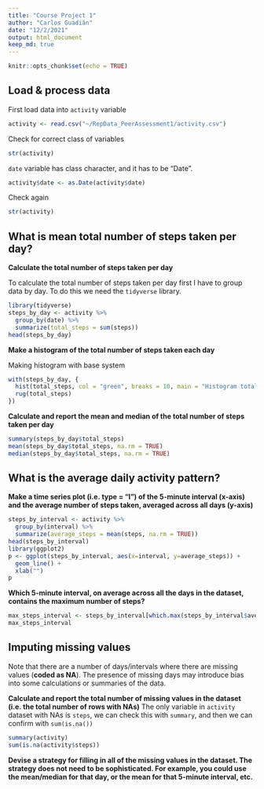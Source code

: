 ```yaml
---
title: "Course Project 1"
author: "Carlos Guadián"
date: "12/2/2021"
output: html_document
keep_md: true
---
```


```r
knitr::opts_chunk$set(echo = TRUE)
```

## Load & process data
First load data into `activity` variable
```r
activity <- read.csv("~/RepData_PeerAssessment1/activity.csv")
```

Check for correct class of variables
```r
str(activity)
```

`date` variable has class character, and it has to be "Date".
```r
activity$date <- as.Date(activity$date)
```

Check again
```r
str(activity)
```

## What is mean total number of steps taken per day?
**Calculate the total number of steps taken per day**

To calculate the total number of steps taken per day first I have to group data by day. To do this we need the `tidyverse` library.
```r
library(tidyverse)
steps_by_day <- activity %>%
  group_by(date) %>%
  summarize(total_steps = sum(steps))
head(steps_by_day)
```

**Make a histogram of the total number of steps taken each day**

Making histogram with base system
```r
with(steps_by_day, {
  hist(total_steps, col = "green", breaks = 10, main = "Histogram total steps by day", xlab = "Total steps")
  rug(total_steps)
})
```

**Calculate and report the mean and median of the total number of steps taken per day**
```r
summary(steps_by_day$total_steps)
mean(steps_by_day$total_steps, na.rm = TRUE)
median(steps_by_day$total_steps, na.rm = TRUE)
```

## What is the average daily activity pattern?
**Make a time series plot (i.e. \color{red}{\verb|type = "l"|}type = "l") of the 5-minute interval (x-axis) and the average number of steps taken, averaged across all days (y-axis)**
```r
steps_by_interval <- activity %>%
  group_by(interval) %>%
  summarize(average_steps = mean(steps, na.rm = TRUE))
head(steps_by_interval)
library(ggplot2)
p <- ggplot(steps_by_interval, aes(x=interval, y=average_steps)) +
  geom_line() + 
  xlab("")
p
```

**Which 5-minute interval, on average across all the days in the dataset, contains the maximum number of steps?**
```r
max_steps_interval <- steps_by_interval[which.max(steps_by_interval$average_steps),]
max_steps_interval
```

## Imputing missing values
Note that there are a number of days/intervals where there are missing values (**coded as NA**). The presence of missing days may introduce bias into some calculations or summaries of the data.

**Calculate and report the total number of missing values in the dataset (i.e. the total number of rows with NAs)**
The only variable in `activity` dataset with NAs is `steps`, we can check this with `summary`, and then we can confirm with `sum(is.na())`
```r
summary(activity)
sum(is.na(activity$steps))
```

**Devise a strategy for filling in all of the missing values in the dataset. The strategy does not need to be sophisticated. For example, you could use the mean/median for that day, or the mean for that 5-minute interval, etc.**
